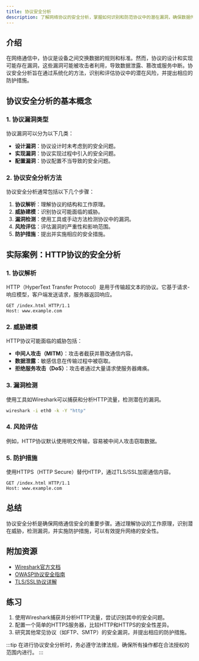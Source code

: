 ```yaml
---
title: 协议安全分析
description: 了解网络协议的安全分析，掌握如何识别和防范协议中的潜在漏洞，确保数据传输的安全性。
---
```


## 介绍

在网络通信中，协议是设备之间交换数据的规则和标准。然而，协议的设计和实现可能存在漏洞，这些漏洞可能被攻击者利用，导致数据泄露、篡改或服务中断。协议安全分析旨在通过系统化的方法，识别和评估协议中的潜在风险，并提出相应的防护措施。

## 协议安全分析的基本概念

### 1. 协议漏洞类型

协议漏洞可以分为以下几类：

- **设计漏洞**：协议设计时未考虑到的安全问题。
- **实现漏洞**：协议实现过程中引入的安全问题。
- **配置漏洞**：协议配置不当导致的安全问题。

### 2. 协议安全分析方法

协议安全分析通常包括以下几个步骤：

1. **协议解析**：理解协议的结构和工作原理。
2. **威胁建模**：识别协议可能面临的威胁。
3. **漏洞检测**：使用工具或手动方法检测协议中的漏洞。
4. **风险评估**：评估漏洞的严重性和影响范围。
5. **防护措施**：提出并实施相应的安全措施。

## 实际案例：HTTP协议的安全分析

### 1. 协议解析

HTTP（HyperText Transfer Protocol）是用于传输超文本的协议。它基于请求-响应模型，客户端发送请求，服务器返回响应。

```http
GET /index.html HTTP/1.1
Host: www.example.com
```

### 2. 威胁建模

HTTP协议可能面临的威胁包括：

- **中间人攻击（MITM）**：攻击者截获并篡改通信内容。
- **数据泄露**：敏感信息在传输过程中被窃取。
- **拒绝服务攻击（DoS）**：攻击者通过大量请求使服务器瘫痪。

### 3. 漏洞检测

使用工具如Wireshark可以捕获和分析HTTP流量，检测潜在的漏洞。

```bash
wireshark -i eth0 -k -Y "http"
```

### 4. 风险评估

例如，HTTP协议默认使用明文传输，容易被中间人攻击窃取数据。

### 5. 防护措施

使用HTTPS（HTTP Secure）替代HTTP，通过TLS/SSL加密通信内容。

```http
GET /index.html HTTP/1.1
Host: www.example.com
```

## 总结

协议安全分析是确保网络通信安全的重要步骤。通过理解协议的工作原理，识别潜在威胁，检测漏洞，并实施防护措施，可以有效提升网络的安全性。

## 附加资源

- [Wireshark官方文档](https://www.wireshark.org/docs/)
- [OWASP协议安全指南](https://owasp.org/www-project-protocol-security/)
- [TLS/SSL协议详解](https://tools.ietf.org/html/rfc5246)

## 练习

1. 使用Wireshark捕获并分析HTTP流量，尝试识别其中的安全问题。
2. 配置一个简单的HTTPS服务器，比较HTTP和HTTPS的安全性差异。
3. 研究其他常见协议（如FTP、SMTP）的安全漏洞，并提出相应的防护措施。

:::tip
在进行协议安全分析时，务必遵守法律法规，确保所有操作都在合法授权的范围内进行。
:::